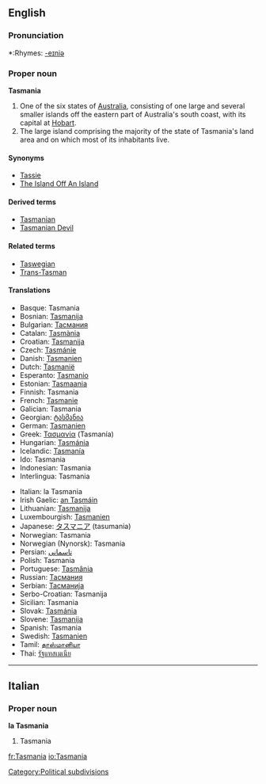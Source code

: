 ==English==
{{wikipedia|Tasmania}}

===Pronunciation===
*:Rhymes: [[Rhymes:English:-eɪniə|-eɪniə]]

===Proper noun===
'''Tasmania'''

# One of the six states of [[Australia]], consisting of one large and several smaller islands off the eastern part of Australia's south coast, with its capital at [[Hobart]].
# The large island comprising the majority of the state of Tasmania's land area and on which most of its inhabitants live.
[[Category:Political subdivisions]]

====Synonyms====
*[[Tassie]] {{italbrac|colloquial}}
*[[The Island Off An Island]] {{italbrac|colloquial}}

====Derived terms====
*[[Tasmanian]]
*[[Tasmanian Devil]]

====Related terms====
*[[Taswegian]] {{italbrac|colloquial}}
*[[Trans-Tasman]] {{italbrac|colloquial}}

====Translations====
{{top}}
*Basque: Tasmania
*Bosnian: [[Tasmanija]]
*Bulgarian: [[Тасмания]]
*Catalan: [[Tasmània]]
*Croatian: [[Tasmanija]]
*Czech: [[Tasmánie]]
*Danish: [[Tasmanien]]
*Dutch: [[Tasmanië]]
*Esperanto: [[Tasmanio]]
*Estonian: [[Tasmaania]]
*Finnish: Tasmania
*French: [[Tasmanie]] {{f}}
*Galician: Tasmania
*Georgian: [[ტასმანია]]
*German: [[Tasmanien]]
*Greek: [[Τασμανία]] (Tasmanía)
*Hungarian: [[Tasmánia]]
*Icelandic: [[Tasmanía]]
*Ido: Tasmania
*Indonesian: Tasmania
*Interlingua: Tasmania
{{trans-mid}}
*Italian: la Tasmania {{f}}
*Irish Gaelic: [[an Tasmáin]]
*Lithuanian: [[Tasmanija]]
*Luxembourgish: [[Tasmanien]]
*Japanese: [[タスマニア]] (tasumania)
*Norwegian: Tasmania
*Norwegian (Nynorsk): Tasmania
*Persian: [[تاسمانی]]
*Polish: Tasmania
*Portuguese: [[Tasmânia]]
*Russian: [[Тасмания]]
*Serbian: [[Тасманија]]
*Serbo-Croatian: Tasmanija
*Sicilian: Tasmania
*Slovak: [[Tasmánia]]
*Slovene: [[Tasmanija]]
*Spanish: Tasmania
*Swedish: [[Tasmanien]]
*Tamil: [[தாஸ்மானியா]]
*Thai: [[รัฐแทสเมเนีย]]
{{bottom}}
----

==Italian==

===Proper noun===
'''la Tasmania'''

# Tasmania

[[fr:Tasmania]]
[[io:Tasmania]]